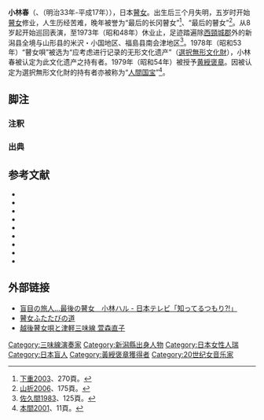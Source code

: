 '''小林春'''（{{jpn|j=平仮名|hg=こばやし ハル|rm=Kobayashi Haru|f=t}}、{{bd|1900年|1月24日|2005年|4月25日|catIdx=Kobayashi Haru}}（明治33年-平成17年）），日本[[瞽女|瞽女]]。出生后三个月失明，五岁时开始[[瞽女|瞽女]]修业，人生历经苦难，晚年被誉为“最后的长冈瞽女”<ref>[[#下重2003|下重2003]]、270頁。</ref>、“最后的瞽女”<ref>[[#山折2006|山折2006]]、175頁。</ref>。从8岁起开始巡回表演，至1973年（昭和48年）休业止，足迹踏遍除[[西頸城郡|西頸城郡]]外的新潟县全境与山形县的米沢・小国地区、福島县南会津地区<ref>[[#佐久間1983|佐久間1983]]、125頁。</ref>。1978年（昭和53年）“瞽女唄”被选为“应考虑进行记录的无形文化遗产”（[[選択無形文化財|選択無形文化財]]），小林春被认定为此文化遗产之持有者。1979年（昭和54年）被授予[[黄綬褒章|黄綬褒章]]。因被认定为選択無形文化財的持有者亦被称为“[[人間国宝|人間国宝]]”<ref>[[#本間2001|本間2001]]、11頁。</ref>。

== 脚注 ==
{{Reflist}}
=== 注釈 ===
{{Reflist|group=†}}
=== 出典 ===
{{Reflist|3|colwidth=30em}}

== 参考文献 ==
* {{Cite journal
|author = 秋谷治
|date = 1987-03
|title = 説経節の伝統 説経祭文と越後瞽女
|journal = 一橋論叢
|issue = 97(3)
|pages = 304-326頁
|url = http://hermes-ir.lib.hit-u.ac.jp/rs/bitstream/10086/12723/1/ronso0970300220.pdf
|format = PDF
|ref = 秋谷1987
|access-date = 2013-06-10
|archive-date = 2020-08-02
|archive-url = https://web.archive.org/web/20200802000655/http://hermes-ir.lib.hit-u.ac.jp/rs/bitstream/10086/12723/1/ronso0970300220.pdf
|dead-url = no
}}
* {{Cite book
|author = 桐生清次
|date = 2000
|title = 最後の瞽女 小林ハルの人生
|publisher = [[文芸社|文芸社]]
|isbn = 4-8355-1037-2
|ref = 桐生2000
}}
* {{Cite book
|author = ジェラルド・グローマー
|date = 2007
|title = 瞽女と瞽女唄の研究 研究篇
|publisher = [[名古屋大学出版会|名古屋大学出版会]]
|isbn = 4-8158-0558-X
|ref = グローマー2007
}}
* {{Cite book
|author = 小林ハル（語り）、川野楠己（構成）
|date = 2005
|title = 小林ハル光を求めた一〇五歳 最後の瞽女 
|publisher = [[NHK出版|NHK出版]]
|isbn = 4-14-081078-5
|ref = 小林・川野2005
}}
* {{Cite book
|author = 佐久間惇一
|date = 1983
|title = 瞽女の民俗
|publisher = [[岩崎美術社|岩崎美術社]]
|series = 民俗民芸双書91
|isbn = 4-7534-0091-3
|ref = 佐久間1983
}}
* {{Cite book
|author = [[下重暁子|下重暁子]]
|date = 2003
|title = 鋼の女 最後の瞽女・小林ハル 
|publisher = [[集英社|集英社]]
|series = 集英社文庫
|isbn = 4-08-747611-1
|ref = 下重2003
}}
* {{Cite journal
|author = 原田信一
|date = 1998-03
|title = 近世における瞽女の生活論序説
|journal = 駒沢社会学研究
|issue = 30
|pages = 75-100頁
|url = http://ci.nii.ac.jp/naid/110007001608
|format = PDF
|ref = 原田1998
|access-date = 2013-06-10
|archive-date = 2016-03-04
|archive-url = https://web.archive.org/web/20160304210915/http://ci.nii.ac.jp/naid/110007001608
|dead-url = no
}}
* {{Cite book
|author = 本間章子
|date = 2001
|title = 小林ハル盲目の旅人 
|publisher = [[求龍堂|求龍堂]]
|isbn = 4-7630-0105-1
|ref = 本間2001
}}
* {{Cite book
|author = [[山折哲雄|山折哲雄]]
|date = 2003
|title = 「歌」の精神史  
|publisher = [[中央公論新社|中央公論新社]]
|series = 中公叢書
|isbn = 4-12-003760-6
|ref = 山折2006
}}

== 外部链接 ==
* [http://www.ntv.co.jp/shitteru/library/010128.html 盲目の旅人…最後の瞽女　小林ハル - 日本テレビ「知ってるつもり?!」] {{Wayback|url=http://www.ntv.co.jp/shitteru/library/010128.html |date=20060114204855 }}
* [http://goze.holy.jp/index.html 瞽女ふたたびの道] {{Wayback|url=http://goze.holy.jp/index.html |date=20200219193352 }}
* [http://www.echigo-gozeuta.com/ 越後瞽女唄と津軽三味線 萱森直子] {{Wayback|url=http://www.echigo-gozeuta.com/ |date=20130617224213 }}

{{DEFAULTSORT:Kobayashi Haru}}
[[Category:三味線演奏家|Category:三味線演奏家]]
[[Category:新潟縣出身人物|Category:新潟縣出身人物]]
[[Category:日本女性人瑞|Category:日本女性人瑞]]
[[Category:日本盲人|Category:日本盲人]]
[[Category:黃綬褒章獲得者|Category:黃綬褒章獲得者]]
[[Category:20世纪女音乐家|Category:20世纪女音乐家]]